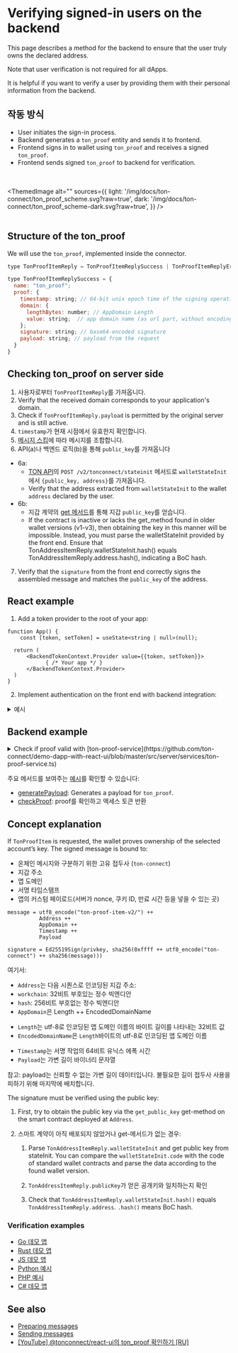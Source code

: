 

# Verifying signed-in users on the backend

This page describes a method for the backend to ensure that the user truly owns the declared address.

Note that user verification is not required for all dApps.

It is helpful if you want to verify a user by providing them with their personal information from the backend.

## 작동 방식

- User initiates the sign-in process.
- Backend generates a `ton_proof` entity and sends it to frontend.
- Frontend signs in to wallet using `ton_proof` and receives a signed `ton_proof`.
- Frontend sends signed `ton_proof` to backend for verification.

<br></br>
<ThemedImage
    alt=""
    sources={{
        light: '/img/docs/ton-connect/ton_proof_scheme.svg?raw=true',
        dark: '/img/docs/ton-connect/ton_proof_scheme-dark.svg?raw=true',
    }}
/>
<br></br>

## Structure of the ton_proof

We will use the  `ton_proof`, implemented inside the connector.

```js
type TonProofItemReply = TonProofItemReplySuccess | TonProofItemReplyError;

type TonProofItemReplySuccess = {
  name: "ton_proof";
  proof: {
    timestamp: string; // 64-bit unix epoch time of the signing operation (seconds)
    domain: {
      lengthBytes: number; // AppDomain Length
      value: string;  // app domain name (as url part, without encoding)
    };
    signature: string; // base64-encoded signature
    payload: string; // payload from the request
  }
}

```

## Checking ton_proof on server side

1. 사용자로부터 `TonProofItemReply`를 가져옵니다.
2. Verify that the received domain corresponds to your application's domain.
3. Check if `TonProofItemReply.payload` is permitted by the original server and is still active.
4. `timestamp`가 현재 시점에서 유효한지 확인합니다.
5. [메시지 스킴](/v3/guidelines/ton-connect/guidelines/verifying-signed-in-users#concept-explanation)에 따라 메시지를 조합합니다.
6. API(a)나 백엔드 로직(b)을 통해 `public_key`를 가져옵니다

- 6a:
  - [TON API](https://docs.tonconsole.com/tonapi#:~:text=/v2/-,tonconnect,-/stateinit)의 `POST /v2/tonconnect/stateinit` 메서드로 `walletStateInit`에서 `{public_key, address}`를 가져옵니다.
  - Verify that the address extracted from `walletStateInit` to the wallet `address` declared by the user.
- 6b:
  - 지갑 계약의 [get 메서드](https://github.com/ton-blockchain/wallet-contract/blob/main/func/wallet-v4-code.fc#L174)를 통해 지갑 `public_key`를 얻습니다.
  - If the contract is inactive or lacks the get_method found in older wallet versions (v1-v3), then obtaining the key in this manner will be impossible. Instead, you must parse the walletStateInit provided by the front end. Ensure that TonAddressItemReply.walletStateInit.hash() equals TonAddressItemReply.address.hash(), indicating a BoC hash.

7. Verify that the `signature` from the front end correctly signs the assembled message and matches the `public_key` of the address.

## React example

1. Add a token provider to the root of your app:

```tsx
function App() {
    const [token, setToken] = useState<string | null>(null);

  return (
      <BackendTokenContext.Provider value={{token, setToken}}>
            { /* Your app */ }
      </BackendTokenContext.Provider>
  )
}
```

2. Implement authentication on the front end with backend integration:

<details>
<summary>예시</summary>

```tsx
import {useContext, useEffect, useRef} from "react";
import {BackendTokenContext} from "./BackendTokenContext";
import {useIsConnectionRestored, useTonConnectUI, useTonWallet} from "@tonconnect/ui-react";
import {backendAuth} from "./backend-auth";

const localStorageKey = 'my-dapp-auth-token';
const payloadTTLMS = 1000 * 60 * 20;

export function useBackendAuth() {
    const { setToken } = useContext(BackendTokenContext);
    const isConnectionRestored = useIsConnectionRestored();
    const wallet = useTonWallet();
    const [tonConnectUI] = useTonConnectUI();
    const interval = useRef<ReturnType<typeof setInterval> | undefined>();

    useEffect(() => {
        if (!isConnectionRestored || !setToken) {
            return;
        }

        clearInterval(interval.current);

        if (!wallet) {
            localStorage.removeItem(localStorageKey);
            setToken(null);

            const refreshPayload = async () => {
                tonConnectUI.setConnectRequestParameters({ state: 'loading' });

                const value = await backendAuth.generatePayload();
                if (!value) {
                    tonConnectUI.setConnectRequestParameters(null);
                } else {
                    tonConnectUI.setConnectRequestParameters({state: 'ready', value});
                }
            }

            refreshPayload();
            setInterval(refreshPayload, payloadTTLMS);
            return;
        }

        const token = localStorage.getItem(localStorageKey);
        if (token) {
            setToken(token);
            return;
        }

        if (wallet.connectItems?.tonProof && !('error' in wallet.connectItems.tonProof)) {
            backendAuth.checkProof(wallet.connectItems.tonProof.proof, wallet.account).then(result => {
                if (result) {
                    setToken(result);
                    localStorage.setItem(localStorageKey, result);
                } else {
                    alert('Please try another wallet');
                    tonConnectUI.disconnect();
                }
            })
        } else {
            alert('Please try another wallet');
            tonConnectUI.disconnect();
        }

    }, [wallet, isConnectionRestored, setToken])
}
```

</details>

## Backend example

<details>
<summary>Check if proof valid with [ton-proof-service](https://github.com/ton-connect/demo-dapp-with-react-ui/blob/master/src/server/services/ton-proof-service.ts)</summary>

```tsx
public async checkProof(payload: CheckProofRequestDto, getWalletPublicKey: (address: string) => Promise<Buffer | null>): Promise<boolean> {
  try {
    const stateInit = loadStateInit(Cell.fromBase64(payload.proof.state_init).beginParse());
  
    // 1. First, try to obtain the public key via the get_public_key get-method on the smart contract deployed at Address.
    // 2. If the smart contract is not deployed yet, or the get-method is missing, you need:
    //  2.1. Parse TonAddressItemReply.walletStateInit and get public key from stateInit. You can compare the walletStateInit.code
    //  with the code of standard wallet contracts and parse the data according to the found wallet version.
    let publicKey = tryParsePublicKey(stateInit) ?? await getWalletPublicKey(payload.address);
    if (!publicKey) {
      return false;
    }
  
    // 2.2. Check that TonAddressItemReply.publicKey equals to obtained public key
    const wantedPublicKey = Buffer.from(payload.public_key, 'hex');
    if (!publicKey.equals(wantedPublicKey)) {
      return false;
    }
  
    // 2.3. Check that TonAddressItemReply.walletStateInit.hash() equals to TonAddressItemReply.address. .hash() means BoC hash.
    const wantedAddress = Address.parse(payload.address);
    const address = contractAddress(wantedAddress.workChain, stateInit);
    if (!address.equals(wantedAddress)) {
      return false;
    }
  
    if (!allowedDomains.includes(payload.proof.domain.value)) {
      return false;
    }
  
    const now = Math.floor(Date.now() / 1000);
    if (now - validAuthTime > payload.proof.timestamp) {
      return false;
    }
  
    const message = {
      workchain: address.workChain,
      address: address.hash,
      domain: {
        lengthBytes: payload.proof.domain.lengthBytes,
        value: payload.proof.domain.value,
      },
      signature: Buffer.from(payload.proof.signature, 'base64'),
      payload: payload.proof.payload,
      stateInit: payload.proof.state_init,
      timestamp: payload.proof.timestamp
    };
  
    const wc = Buffer.alloc(4);
    wc.writeUInt32BE(message.workchain, 0);
  
    const ts = Buffer.alloc(8);
    ts.writeBigUInt64LE(BigInt(message.timestamp), 0);
  
    const dl = Buffer.alloc(4);
    dl.writeUInt32LE(message.domain.lengthBytes, 0);
  
    // message = utf8_encode("ton-proof-item-v2/") ++
    //           Address ++
    //           AppDomain ++
    //           Timestamp ++
    //           Payload
    const msg = Buffer.concat([
      Buffer.from(tonProofPrefix),
      wc,
      message.address,
      dl,
      Buffer.from(message.domain.value),
      ts,
      Buffer.from(message.payload),
    ]);
  
    const msgHash = Buffer.from(await sha256(msg));
  
    // signature = Ed25519Sign(privkey, sha256(0xffff ++ utf8_encode("ton-connect") ++ sha256(message)))
    const fullMsg = Buffer.concat([
      Buffer.from([0xff, 0xff]),
      Buffer.from(tonConnectPrefix),
      msgHash,
    ]);
  
    const result = Buffer.from(await sha256(fullMsg));
  
    return sign.detached.verify(result, message.signature, publicKey);
  } catch (e) {
    return false;
  }
}

```

</details>

주요 메서드를 보여주는 [예시](https://github.com/ton-connect/demo-dapp-with-react-ui/tree/master/src/server)를 확인할 수 있습니다:

- [generatePayload](https://github.com/ton-connect/demo-dapp-with-react-ui/blob/master/src/server/api/generate-payload.ts): Generates a payload for `ton_proof`.
- [checkProof](https://github.com/ton-connect/demo-dapp-with-react-ui/blob/master/src/server/api/check-proof.ts): proof를 확인하고 액세스 토큰 반환

## Concept explanation

If `TonProofItem` is requested, the wallet proves ownership of the selected account’s key. The signed message is bound to:

- 온체인 메시지와 구분하기 위한 고유 접두사 (`ton-connect`)
- 지갑 주소
- 앱 도메인
- 서명 타임스탬프
- 앱의 커스텀 페이로드(서버가 nonce, 쿠키 ID, 만료 시간 등을 넣을 수 있는 곳)

```
message = utf8_encode("ton-proof-item-v2/") ++
          Address ++
          AppDomain ++
          Timestamp ++
          Payload

signature = Ed25519Sign(privkey, sha256(0xffff ++ utf8_encode("ton-connect") ++ sha256(message)))
```

여기서:

- `Address`는 다음 시퀀스로 인코딩된 지갑 주소:
- `workchain`: 32비트 부호있는 정수 빅엔디안
- `hash`: 256비트 부호없는 정수 빅엔디안
- `AppDomain`은 Length ++ EncodedDomainName

<!---->

- `Length`는 utf-8로 인코딩된 앱 도메인 이름의 바이트 길이를 나타내는 32비트 값
- `EncodedDomainName`은 `Length`바이트의 utf-8로 인코딩된 앱 도메인 이름

<!---->

- `Timestamp`는 서명 작업의 64비트 유닉스 에폭 시간
- `Payload`는 가변 길이 바이너리 문자열

참고: payload는 신뢰할 수 없는 가변 길이 데이터입니다. 불필요한 길이 접두사 사용을 피하기 위해 마지막에 배치합니다.

The signature must be verified using the public key:

1. First, try to obtain the public key via the `get_public_key` get-method on the smart contract deployed at `Address`.

2. 스마트 계약이 아직 배포되지 않았거나 get-메서드가 없는 경우:

   1. Parse `TonAddressItemReply.walletStateInit` and get public key from stateInit. You can compare the `walletStateInit.code` with the code of standard wallet contracts and parse the data according to the found wallet version.

   2. `TonAddressItemReply.publicKey`가 얻은 공개키와 일치하는지 확인

   3. Check that `TonAddressItemReply.walletStateInit.hash()` equals `TonAddressItemReply.address`. `.hash()` means BoC hash.

### Verification examples

- [Go 데모 앱](https://github.com/ton-connect/demo-dapp-backend)
- [Rust 데모 앱](https://github.com/liketurbo/demo-dapp-backend-rs)
- [JS 데모 앱](https://github.com/liketurbo/demo-dapp-backend-js)
- [Python 예시](https://github.com/XaBbl4/pytonconnect/blob/main/examples/check_proof.py)
- [PHP 예시](https://github.com/vladimirfokingithub/Ton-Connect-Proof-Php-Check)
- [C# 데모 앱](https://github.com/WinoGarcia/TonProof.NET)

## See also

- [Preparing messages](/v3/guidelines/ton-connect/guidelines/preparing-messages)
- [Sending messages](/v3/guidelines/ton-connect/guidelines/sending-messages)
- [[YouTube] @tonconnect/react-ui의 ton_proof 확인하기 [RU]](https://youtu.be/wIMbkJHv0Fs?list=PLyDBPwv9EPsCJ226xS5_dKmXXxWx1CKz_&t=2971)

<Feedback />
